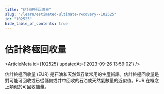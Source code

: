 ```yaml
---
title: "估計終極回收量"
slug: "/learn/estimated-ultimate-recovery--102525"
id: "102525"
hide_table_of_contents: true
---
```



# 估計終極回收量

<ArticleMeta id={102525} updatedAt={'2023-09-26 13:59:02'} />
<div className='border-solid border-b border-t-0 my-4 border-[var(--ifm-color-gray-300)]' />

估計終極回收量 (EUR) 是石油和天然氣行業常用的生產術語。估計終極回收量是對可能可回收或已從儲備或井中回收的石油或天然氣數量的近似值。EUR 在概念上類似於可回收儲量。
